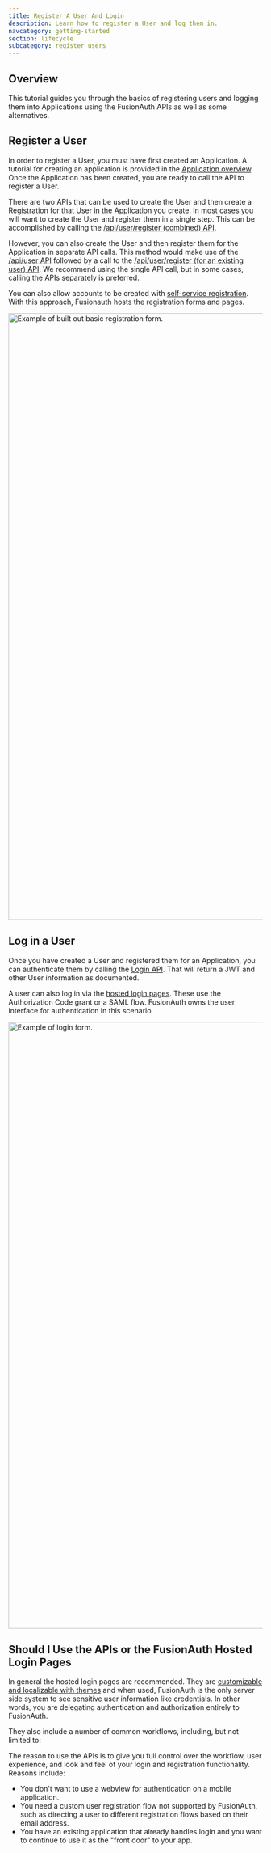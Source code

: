 ```yaml
---
title: Register A User And Login
description: Learn how to register a User and log them in.
navcategory: getting-started
section: lifecycle
subcategory: register users
---
```


## Overview

This tutorial guides you through the basics of registering users and logging them into Applications using the FusionAuth APIs as well as some alternatives.


## Register a User

In order to register a User, you must have first created an Application.  A tutorial for creating an application is provided in the [Application overview](/docs/get-started/core-concepts/applications). Once the Application has been created, you are ready to call the API to register a User.


There are two APIs that can be used to create the User and then create a Registration for that User in the Application you create. In most cases you will want to create the User and register them in a single step. This can be accomplished by calling the [/api/user/register (combined) API](/docs/apis/registrations#create-a-user-and-registration-combined).

However, you can also create the User and then register them for the Application in separate API calls. This method would make use of the [/api/user API](/docs/apis/users#create-a-user) followed by a call to the [/api/user/register (for an existing user) API](/docs/apis/registrations#create-a-user-registration-for-an-existing-user). We recommend using the single API call, but in some cases, calling the APIs separately is preferred.

You can also allow accounts to be created with [self-service registration](/docs/lifecycle/register-users/basic-registration-forms). With this approach, Fusionauth hosts the registration forms and pages.

<img src="/img/docs/lifecycle/register-users/register-new-user.png" alt="Example of built out basic registration form." width="1200"  role="bottom-cropped" />

## Log in a User

Once you have created a User and registered them for an Application, you can authenticate them by calling the [Login API](/docs/apis/login). That will return a JWT and other User information as documented.

A user can also log in via the [hosted login pages](/docs/get-started/core-concepts/integration-points/#hosted-login-pages). These use the Authorization Code grant or a SAML flow. FusionAuth owns the user interface for authentication in this scenario.

<img src="/img/docs/lifecycle/register-users/login-page.png" alt="Example of login form." width="1200"  role="bottom-cropped" />

## Should I Use the APIs or the FusionAuth Hosted Login Pages

In general the hosted login pages are recommended. They are [customizable and localizable with themes](/docs/customize/look-and-feel/) and when used, FusionAuth is the only server side system to see sensitive user information like credentials. In other words, you are delegating authentication and authorization entirely to FusionAuth.

They also include a number of common workflows, including, but not limited to:

<ListHostedLoginPagesUseCases />

The reason to use the APIs is to give you full control over the workflow, user experience, and look and feel of your login and registration functionality. Reasons include:

* You don't want to use a webview for authentication on a mobile application.
* You need a custom user registration flow not supported by FusionAuth, such as directing a user to different registration flows based on their email address.
* You have an existing application that already handles login and you want to continue to use it as the "front door" to your app.

